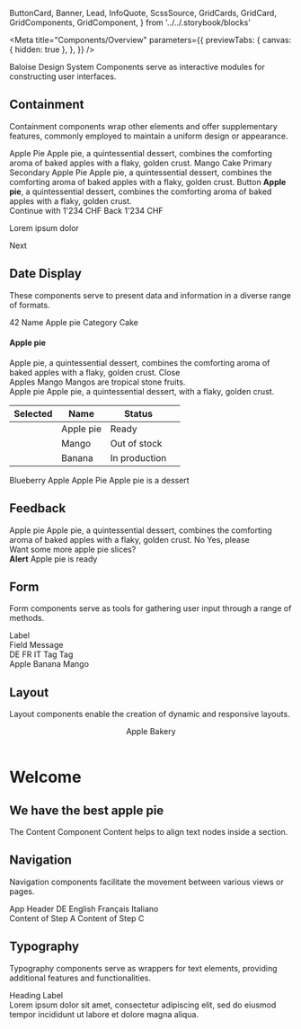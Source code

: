   ButtonCard,
  Banner,
  Lead,
  InfoQuote,
  ScssSource,
  GridCards,
  GridCard,
  GridComponents,
  GridComponent,
} from '../../.storybook/blocks'

<Meta
  title="Components/Overview"
  parameters={{
    previewTabs: {
      canvas: { hidden: true },
    },
  }}
/>

<Banner label="Components" color="red" puzzle />

<Lead>Baloise Design System Components serve as interactive modules for constructing user interfaces.</Lead>

## Containment

Containment components wrap other elements and offer supplementary features, commonly employed to maintain a
uniform design or appearance.

<GridComponents>
  <GridComponent
    scale="0.8"
    label="Accordion"
    pageTitle="Components/Containment/Accordion"
    description="Accordions put users in control of showing or hiding content."
  >
    <bal-accordion active>
      <bal-accordion-summary>
        <bal-stack class="bg-white px-x-small radius-top-normal">
          <bal-content>
            <bal-label>Apple Pie</bal-label>
          </bal-content>
          <bal-accordion-trigger></bal-accordion-trigger>
        </bal-stack>
      </bal-accordion-summary>
      <bal-accordion-details>
        <span class="block bg-white p-x-small radius-bottom-normal">
          Apple pie, a quintessential dessert, combines the comforting aroma of baked apples with a flaky, golden crust.
        </span>
      </bal-accordion-details>
    </bal-accordion>
    <bal-accordion class="mt-small">
      <bal-accordion-summary>
        <bal-stack class="bg-white px-x-small radius-normal">
          <bal-content>
            <bal-label>Mango Cake</bal-label>
          </bal-content>
          <bal-accordion-trigger></bal-accordion-trigger>
        </bal-stack>
      </bal-accordion-summary>
      <bal-accordion-details></bal-accordion-details>
    </bal-accordion>
  </GridComponent>
  <GridComponent
    scale="1"
    label="Button"
    pageTitle="Components/Containment/Button"
    description="Buttons provide a clickable element, which can be used in forms, or anywhere that needs simple, standard button functionality."
  >
    <bal-stack>
      <bal-button>Primary</bal-button>
      <bal-button color="secondary">Secondary</bal-button>
    </bal-stack>
  </GridComponent>
  <GridComponent
    scale="0.6"
    label="Card"
    pageTitle="Components/Containment/Card"
    description="Cards contain content and actions about a single subject and can be combined with other components."
  >
    <bal-card>
      <bal-card-content>
        <bal-stack layout="vertical" space="large">
          <bal-content>
            <bal-heading level="x-large">Apple Pie</bal-heading>
            <bal-text>
              Apple pie, a quintessential dessert, combines the comforting aroma of baked apples with a flaky, golden
              crust.
            </bal-text>
          </bal-content>
          <bal-button>Button</bal-button>
        </bal-stack>
      </bal-card-content>
    </bal-card>
  </GridComponent>
  <GridComponent
    scale="0.8"
    label="Notification"
    pageTitle="Components/Containment/Notification"
    description="Notification is used for alerts or to highlight certain content for the user."
  >
    <bal-notification color="danger">
      <strong>Apple pie</strong>, a quintessential dessert, combines the comforting aroma of baked apples with a flaky,
      golden crust.
    </bal-notification>
  </GridComponent>
  <GridComponent
    scale="0.8"
    label="Sheet"
    fullwidth
    fullheight
    pageTitle="Components/Containment/Sheet"
    description="Sheet component is used to show content over the whole page at the bottom. The element is sticky."
  >
    <div class="container">
      <div class="bg-red-2" style={{ minHeight: '200px', width: '100%' }}></div>
    </div>
    <bal-sheet>
      <bal-stack layout="vertical" space="small" class="hidden-tablet">
        <bal-button expanded>Continue with 1'234 CHF</bal-button>
        <bal-button expanded color="info">
          Back
        </bal-button>
      </bal-stack>
      <bal-stack class="hidden-mobile">
        <bal-heading level="p" visual-level="h4">
          1'234 CHF
        </bal-heading>
        <bal-content>
          <p class="text-blue-light text-small m-none flex-1">Lorem ipsum dolor</p>
        </bal-content>
        <bal-button-group>
          <bal-button>Next</bal-button>
        </bal-button-group>
      </bal-stack>
    </bal-sheet>
  </GridComponent>
</GridComponents>

## Date Display

These components serve to present data and information in a diverse range of formats.

<GridComponents>
  <GridComponent
    scale="2"
    label="Badge"
    pageTitle="Components/Data Display/Badge"
    description="Badge indicates a not visited or read action. It can only be used in combination with other components like BalButton, BalCard or BalTabs."
  >
    <bal-stack>
      <bal-badge>42</bal-badge>
      <bal-badge color="success" icon="check"></bal-badge>
    </bal-stack>
  </GridComponent>
  <GridComponent
    scale="0.5"
    label="Carousel"
    fullwidth
    pageTitle="Components/Data Display/Carousel"
    description="The carousel component combines all the slide use cases."
  >
    <bal-card>
      <bal-card-content>
        <bal-carousel controls="large" interface="product" items-per-view="auto" steps="2">
          <bal-carousel-item
            color="green"
            label="Car"
            src="/assets/images/brand-icons/car-green.svg"
          ></bal-carousel-item>
          <bal-carousel-item
            color="yellow"
            label="Home"
            src="/assets/images/brand-icons/ecosystem-home-tangerine.svg"
          ></bal-carousel-item>
          <bal-carousel-item
            color="purple"
            label="Holiday"
            src="/assets/images/brand-icons/holiday-palms-purple.svg"
          ></bal-carousel-item>
          <bal-carousel-item
            color="red"
            label="Insurances"
            src="/assets/images/brand-icons/insurances-red.svg"
          ></bal-carousel-item>
          <bal-carousel-item
            color="green"
            label="Car"
            src="/assets/images/brand-icons/car-green.svg"
          ></bal-carousel-item>
          <bal-carousel-item
            color="yellow"
            label="Home"
            src="/assets/images/brand-icons/ecosystem-home-tangerine.svg"
          ></bal-carousel-item>
          <bal-carousel-item
            color="purple"
            label="Holiday"
            src="/assets/images/brand-icons/holiday-palms-purple.svg"
          ></bal-carousel-item>
          <bal-carousel-item
            color="red"
            label="Insurances"
            src="/assets/images/brand-icons/insurances-red.svg"
          ></bal-carousel-item>
        </bal-carousel>
      </bal-card-content>
    </bal-card>
  </GridComponent>
  <GridComponent
    scale="0.8"
    label="Data"
    fullwidth
    pageTitle="Components/Data Display/Data"
    description="Data component display readonly form data."
  >
    <bal-card>
      <bal-card-content>
        <bal-data border>
          <bal-data-item>
            <bal-data-label>Name</bal-data-label>
            <bal-data-value>Apple pie</bal-data-value>
          </bal-data-item>
          <bal-data-item>
            <bal-data-label>Category</bal-data-label>
            <bal-data-value editable>Cake</bal-data-value>
          </bal-data-item>
        </bal-data>
      </bal-card-content>
    </bal-card>
  </GridComponent>
  <GridComponent
    scale="1"
    label="Hint"
    fullwidth
    fullheight
    pageTitle="Components/Data Display/Hint"
    description="Hint hides content with some additional description and shows it by clicking the icon. It can easily combined with the bal-data or bal-field component."
  >
    <div class="py-normal">
      <bal-icon name="info-circle" size="medium" style={{ position: 'absolute', top: '20%', left: '15%' }}></bal-icon>
      <div
        class="bg-grey radius-normal shadow-normal p-normal"
        style={{ scale: '0.5', position: 'absolute', top: '-10%' }}
      >
        <bal-stack layout="vertical">
          <h4 class="title text-large">Apple pie</h4>
          <span>
            Apple pie, a quintessential dessert, combines the comforting aroma of baked apples with a flaky, golden
            crust.
          </span>
          <bal-button color="info">Close</bal-button>
        </bal-stack>
      </div>
    </div>
  </GridComponent>
  <GridComponent
    scale="0.8"
    label="Icon"
    fullwidth
    pageTitle="Components/Data Display/Icon"
    description="Icons are used to represent ideas, objects or actions."
  >
    <bal-stack align="center">
      <bal-icon name="edit" size="small"></bal-icon>
      <bal-icon name="edit"></bal-icon>
      <bal-icon name="edit" size="medium"></bal-icon>
      <bal-icon name="edit" size="large"></bal-icon>
      <bal-icon name="edit" size="x-large"></bal-icon>
      <bal-icon name="edit" size="xx-large"></bal-icon>
    </bal-stack>
  </GridComponent>
  <GridComponent
    scale="0.8"
    label="List"
    fullwidth
    pageTitle="Components/Data Display/List"
    description="List present content in a way that makes it easy to identify a specific item in a collection."
  >
    <bal-card>
      <bal-card-content>
        <bal-list border background="color">
          <bal-list-item clickable href="www.baloise.com" target="_blank">
            <bal-list-item-content>
              <bal-list-item-title>Apples</bal-list-item-title>
            </bal-list-item-content>
            <bal-list-item-icon right>
              <bal-icon name="nav-go-right" size="x-small"></bal-icon>
            </bal-list-item-icon>
          </bal-list-item>
          <bal-list-item clickable href="www.baloise.com" target="_blank">
            <bal-list-item-content>
              <bal-list-item-title>Mango</bal-list-item-title>
              <bal-list-item-subtitle>Mangos are tropical stone fruits.</bal-list-item-subtitle>
            </bal-list-item-content>
            <bal-list-item-icon right>
              <bal-icon name="link" size="x-small"></bal-icon>
            </bal-list-item-icon>
          </bal-list-item>
        </bal-list>
      </bal-card-content>
    </bal-card>
  </GridComponent>
  <GridComponent
    scale="0.5"
    label="Popup"
    fullheight
    fullwidth
    center
    pageTitle="Components/Data Display/Popup"
    description="Tag highlights a label for quick recognition."
  >
    <div class="flex justify-content-center align-items-center">
      <bal-button bal-popup="my-popup" color="secondary">
        Apple pie
      </bal-button>
      <bal-popup id="my-popup" label="Apple pie" offset="16" demo>
        Apple pie, a quintessential dessert, with a flaky, golden crust.
      </bal-popup>
    </div>
  </GridComponent>
  <GridComponent
    scale="0.6"
    label="Table"
    fullwidth
    pageTitle="Components/Data Display/Table"
    description="A table is used to organize and present data, in a structured and accessible format for easy reference."
  >
    <bal-card>
      <bal-card-content>
        <table class="table w-full is-striped p-none">
          <thead>
            <tr>
              <th>Selected</th>
              <th>Name</th>
              <th>Status</th>
              <th></th>
            </tr>
          </thead>
          <tbody>
            <tr>
              <td>
                <bal-checkbox id="checkbox1"></bal-checkbox>
              </td>
              <td>Apple pie</td>
              <td>
                <bal-tag color="green">Ready</bal-tag>
              </td>
              <td class="has-buttons">
                <bal-button color="info" size="small" icon="edit" square outlined></bal-button>
                <bal-button color="info" size="small" icon="trash" square outlined></bal-button>
              </td>
            </tr>
            <tr>
              <td>
                <bal-checkbox id="checkbox2"></bal-checkbox>
              </td>
              <td>Mango</td>
              <td>
                <bal-tag size="" color="red">
                  Out of stock
                </bal-tag>
              </td>
              <td class="has-buttons">
                <bal-button color="info" size="small" icon="edit" square outlined></bal-button>
                <bal-button color="info" size="small" icon="trash" square outlined></bal-button>
              </td>
            </tr>
            <tr>
              <td>
                <bal-checkbox id="checkbox3"></bal-checkbox>
              </td>
              <td>Banana</td>
              <td>
                <bal-tag size="" color="yellow">
                  In production
                </bal-tag>
              </td>
              <td class="has-buttons">
                <bal-button color="info" size="small" icon="edit" square outlined></bal-button>
                <bal-button color="info" size="small" icon="trash" square outlined></bal-button>
              </td>
            </tr>
          </tbody>
        </table>
      </bal-card-content>
    </bal-card>
  </GridComponent>
  <GridComponent
    scale="1.2"
    label="Tag"
    pageTitle="Components/Data Display/Tag"
    description="Tag highlights a label for quick recognition."
  >
    <bal-stack>
      <bal-tag color="primary">Blueberry</bal-tag>
      <bal-tag closable color="red">
        Apple
      </bal-tag>
    </bal-stack>
  </GridComponent>
  <GridComponent
    scale="1"
    label="Tooltip"
    fullheight
    fullwidth
    center
    pageTitle="Components/Data Display/Tooltip"
    description="Tag highlights a label for quick recognition."
  >
    <bal-button color="secondary" id="basic-tooltip">
      Apple Pie
    </bal-button>
    <bal-tooltip reference="basic-tooltip" demo>
      Apple pie is a dessert
    </bal-tooltip>
  </GridComponent>
</GridComponents>

## Feedback

<GridComponents>
  <GridComponent
    scale="0.5"
    label="Modal"
    fullwidth
    fullheight
    fullscreen
    pageTitle="Components/Feedback/Modal"
    description="Checkboxes allow users to select one or more items from a set. Checkboxes can turn one or more option(s) on or off."
  >
    <bal-modal demo>
      <bal-modal-header>Apple pie</bal-modal-header>
      <bal-modal-body>
        <span class="block">
          Apple pie, a quintessential dessert, combines the comforting aroma of baked apples with a flaky, golden crust.
        </span>
        <bal-button-group position="right" reverse>
          <bal-button color="text">No</bal-button>
          <bal-button color="primary">Yes, please</bal-button>
        </bal-button-group>
      </bal-modal-body>
    </bal-modal>
  </GridComponent>
  <GridComponent
    scale="5"
    fullwidth
    fullscreen
    label="Progessbar"
    pageTitle="Components/Feedback/Progessbar"
    description="Checkboxes allow users to select one or more items from a set. Checkboxes can turn one or more option(s) on or off."
  >
    <bal-progress-bar background="grey" value="50"></bal-progress-bar>
  </GridComponent>
  <GridComponent
    scale="0.5"
    label="Snackbar"
    fullwidth
    fullheight
    pageTitle="Components/Feedback/Snackbar"
    description="Checkboxes allow users to select one or more items from a set. Checkboxes can turn one or more option(s) on or off."
  >
    <div style={{ position: 'absolute', bottom: '1rem', right: '0' }}>
      <bal-snackbar subject="Apple Pie" action="Yes, please">
        Want some more apple pie slices?
      </bal-snackbar>
    </div>
  </GridComponent>
  <GridComponent
    scale="1.5"
    label="Spinner"
    pageTitle="Components/Feedback/Spinner"
    description="Checkboxes allow users to select one or more items from a set. Checkboxes can turn one or more option(s) on or off."
  >
    <bal-spinner></bal-spinner>
  </GridComponent>
  <GridComponent
    scale="0.5"
    label="Toast"
    pageTitle="Components/Feedback/Toast"
    description="Checkboxes allow users to select one or more items from a set. Checkboxes can turn one or more option(s) on or off."
  >
    <div style={{ marginTop: '-180px' }}>
      <bal-toast>
        <strong>Alert</strong> Apple pie is ready
      </bal-toast>
    </div>
  </GridComponent>
</GridComponents>

## Form

Form components serve as tools for gathering user input through a range of methods.

<GridComponents>
  <GridComponent
    scale="1"
    label="Checkbox"
    pageTitle="Components/Form/Checkbox"
    description="Checkboxes allow users to select one or more items from a set. Checkboxes can turn one or more option(s) on or off."
  >
    <div class="text-align-center">
      <bal-checkbox-group vertical style={{ width: '120px' }}>
        <bal-checkbox label="Apple" />
        <bal-checkbox label="Mango" checked />
      </bal-checkbox-group>
    </div>
  </GridComponent>
  <GridComponent
    scale="1"
    label="Date"
    pageTitle="Components/Form/Date"
    description="Date Component is a datepicker designed to simplify the process of date selection."
  >
    <div class="text-align-center">
      <bal-date value="2023-10-21"></bal-date>
    </div>
  </GridComponent>
  <GridComponent
    scale="1"
    label="Field"
    pageTitle="Components/Form/Field"
    description="Field wraps a form field like input. It provides a clear style structure of each control."
  >
    <bal-field>
      <bal-field-label required>Label</bal-field-label>
      <bal-field-control>
        <div class="bg-red-2 radius-normal" style={{ width: '200px', height: '48px' }}></div>
      </bal-field-control>
      <bal-field-message color="hint">Field Message</bal-field-message>
    </bal-field>
  </GridComponent>
  <GridComponent
    scale="1"
    label="File Upload"
    pageTitle="Components/Form/File Upload"
    description="File Upload is all in one component. It supports drag&drop and the normal file upload dialog of the browser."
  >
    <bal-file-upload label="Choose or drop a file..."></bal-file-upload>
  </GridComponent>
  <GridComponent
    scale="0.5"
    fullheight
    fullwidth
    label="Form"
    pageTitle="Components/Form/Form"
    description="The form component wraps the form section. It helps to scroll to the first invalid field after a failed submit."
  >
    <div class="bg-red-2 radius-large mb-small mt-xx-large" style={{ width: '30%', height: '16px' }}></div>
    <div class="bg-red-2 radius-normal mb-medium" style={{ width: '100%', height: '48px' }}></div>
    <div class="bg-red-2 radius-large mb-small mt-large" style={{ width: '30%', height: '16px' }}></div>
    <div class="bg-red-2 radius-normal mb-large" style={{ width: '100%', height: '48px' }}></div>
    <div class="bg-red-2 radius-normal p-normal" style={{ width: '20%', height: '48px' }}></div>
  </GridComponent>
  <GridComponent
    scale="0.5"
    fullheight
    fullwidth
    center
    label="Form Grid"
    pageTitle="Components/Form/Form Grid"
    description="Form Grid components help to structure form controls in a simple grid. On mobile all controls have the the full width."
  >
    <bal-form-grid>
      <bal-form-col>
        <div class="bg-red-2 radius-normal mb-small" style={{ width: '100%', height: '48px' }}></div>
      </bal-form-col>
      <bal-form-col size="half">
        <div class="bg-red-2 radius-normal mb-small" style={{ width: '100%', height: '48px' }}></div>
      </bal-form-col>
      <bal-form-col size="half">
        <div class="bg-red-2 radius-normalmb-small" style={{ width: '100%', height: '48px' }}></div>
      </bal-form-col>
      <bal-form-col size="one-third">
        <div class="bg-red-2 radius-normalmb-small" style={{ width: '100%', height: '48px' }}></div>
      </bal-form-col>
      <bal-form-col size="one-third">
        <div class="bg-red-2 radius-normalmb-small" style={{ width: '100%', height: '48px' }}></div>
      </bal-form-col>
      <bal-form-col size="one-third">
        <div class="bg-red-2 radius-normal mb-small" style={{ width: '100%', height: '48px' }}></div>
      </bal-form-col>
      <bal-form-col size="one-quarter">
        <div class="bg-red-2 radius-normalmb-small" style={{ width: '100%', height: '48px' }}></div>
      </bal-form-col>
      <bal-form-col size="one-quarter">
        <div class="bg-red-2 radius-normalmb-small" style={{ width: '100%', height: '48px' }}></div>
      </bal-form-col>
      <bal-form-col size="one-quarter">
        <div class="bg-red-2 radius-normal mb-small" style={{ width: '100%', height: '48px' }}></div>
      </bal-form-col>
      <bal-form-col size="one-quarter">
        <div class="bg-red-2 radius-normal mb-small" style={{ width: '100%', height: '48px' }}></div>
      </bal-form-col>
    </bal-form-grid>
  </GridComponent>
  <GridComponent
    scale="1"
    label="Input"
    pageTitle="Components/Form/Input"
    description="Input component is a wrapper to the HTML input element."
  >
    <bal-input placeholder="Placeholder" type="text"></bal-input>
  </GridComponent>
  <GridComponent
    scale="1"
    label="Input Group"
    pageTitle="Components/Form/Input Group"
    description="Input Group can combine various components to one field control."
  >
    <bal-stack layout="vertical">
      <bal-input-group class="mb-normal">
        <bal-icon name="call"></bal-icon>
        <bal-select style={{ maxWidth: '106px' }} value="DE">
          <bal-select-option label="DE" value="DE">
            DE
          </bal-select-option>
          <bal-select-option label="FR" value="FR">
            FR
          </bal-select-option>
          <bal-select-option label="IT" value="IT">
            IT
          </bal-select-option>
        </bal-select>
        <bal-input placeholder="79 123 45 67"></bal-input>
      </bal-input-group>
      <bal-input-group class="mb-normal">
        <bal-tag size="small" closable>
          Tag
        </bal-tag>
        <bal-tag size="small" closable>
          Tag
        </bal-tag>
        <bal-input placeholder="Enter text here"></bal-input>
        <bal-icon name="date"></bal-icon>
      </bal-input-group>
    </bal-stack>
  </GridComponent>
  <GridComponent
    scale="1"
    label="Input Slider"
    pageTitle="Components/Form/Input Slider"
    description="Input Slider component lets users select from a range of values by moving the slider thumb."
  >
    <bal-input-slider has-ticks max="100" min="0" step="20" value="20"></bal-input-slider>
  </GridComponent>
  <GridComponent
    scale="1"
    label="Input Stepper"
    pageTitle="Components/Form/Input Stepper"
    description="Input Stepper can be used to ask the user an amount of limited amounts like the amount of children."
  >
    <bal-input-stepper></bal-input-stepper>
  </GridComponent>
  <GridComponent
    scale="1"
    label="Number Input"
    pageTitle="Components/Form/Number Input"
    description="Number Input only allows to enter valid numbers."
  >
    <bal-number-input decimal="2" suffix="CHF" value="1234.45"></bal-number-input>
  </GridComponent>
  <GridComponent
    scale="1"
    label="Radio"
    pageTitle="Components/Form/Radio"
    description="Checkboxes allow users to select one or more items from a set. Checkboxes can turn one or more option(s) on or off."
  >
    <div class="text-align-center">
      <bal-radio-group vertical style={{ width: '120px' }} value="2">
        <bal-radio label="Apple" value="1" />
        <bal-radio label="Mango" value="2" />
      </bal-radio-group>
    </div>
  </GridComponent>
  <GridComponent
    scale="1"
    label="Select"
    pageTitle="Components/Form/Select"
    description="Select allows the user to choose one or multiple option from a list."
  >
    <bal-select value="Apple">
      <bal-select-option value="Apple" label="Apple">
        Apple
      </bal-select-option>
      <bal-select-option value="Banana" label="Banana">
        Banana
      </bal-select-option>
      <bal-select-option value="Mango" label="Mango">
        Mango
      </bal-select-option>
    </bal-select>
  </GridComponent>
  <GridComponent
    scale="1"
    label="Textarea"
    pageTitle="Components/Form/Textarea"
    description="Textarea allows a user to write and edit large texts."
  >
    <bal-textarea placeholder="Enter a comment" style={{ width: '227px' }}></bal-textarea>
  </GridComponent>
  <GridComponent
    scale="1"
    label="Time Input"
    pageTitle="Components/Form/Time Input"
    description="Time Input allows to enter valid numbers for their specific index. The time value will be formatted accordingly."
  >
    <bal-time-input style={{ width: '227px' }}></bal-time-input>
  </GridComponent>
</GridComponents>

## Layout

Layout components enable the creation of dynamic and responsive layouts.

<GridComponents>
  <GridComponent
    scale="0.5"
    label="App"
    fullwidth
    fullheight
    fullscreen
    pageTitle="Components/Layout/App"
    description="App is a container element for an Baloise Design System application."
  >
    <bal-app
      class="bg-white h-full radius-normal flex flex-direction-column"
      style={{ minHeight: '336px', margin: '32px', overflow: 'hidden' }}
    >
      <header>
        <bal-navbar>
          <bal-navbar-brand>Apple Bakery</bal-navbar-brand>
        </bal-navbar>
      </header>
      <main class="flex-1">
        <div class="container my-large">
          <h1 class="title text-xx-large">Welcome</h1>
          <h2 class="subtitle text-xx-large">We have the best apple pie</h2>
        </div>
      </main>
      <div class="bg-primary" style={{ height: '3rem', width: '100%' }}></div>
    </bal-app>
  </GridComponent>
  <GridComponent
    scale="1"
    label="Content"
    fullwidth
    pageTitle="Components/Layout/Content"
    description="Content helps to align text nodes inside a section."
  >
    <bal-content>
      <bal-label>The Content Component</bal-label>
      <bal-text>Content helps to align text nodes inside a section.</bal-text>
    </bal-content>
  </GridComponent>
  <GridComponent
    scale="4"
    label="Divider"
    fullwidth
    pageTitle="Components/Layout/Divider"
    description="A divider is a slender line that serves to group content within stacks and layouts."
  >
    <bal-divider color="primary"></bal-divider>
  </GridComponent>
  <GridComponent
    scale="0.5"
    label="Footer"
    fullwidth
    pageTitle="Components/Layout/Footer"
    description="Footer for the Baloise Applications. The footer runs pure in blue or with a decorated track line below."
  >
    <bal-footer></bal-footer>
  </GridComponent>
  <GridComponent
    scale="1.2"
    label="Logo"
    pageTitle="Components/Layout/Logo"
    description="All the Logos of the Baloise Group are legally protected brands and may not be altered in any way."
  >
    <bal-logo size="large"></bal-logo>
  </GridComponent>
  <GridComponent
    scale="0.8"
    label="Shape"
    pageTitle="Components/Layout/Shape"
    description="Baloise Shape with variable color, size and rotation."
  >
    <bal-shape color="red" rotation="0" variation="1"></bal-shape>
  </GridComponent>
  <GridComponent
    scale="0.8"
    label="Stack"
    fullwidth
    pageTitle="Components/Layout/Stack"
    description="The Stack element is responsible for arranging its direct descendants in a vertical or horizontal direction, while also allowing for the inclusion of optional spacing between each child."
  >
    <bal-stack>
      <div class="bg-red-2" style={{ height: '4rem', width: '100%' }}></div>
      <div class="bg-red-2" style={{ height: '4rem', width: '100%' }}></div>
      <div class="bg-red-2" style={{ height: '4rem', width: '100%' }}></div>
    </bal-stack>
  </GridComponent>
</GridComponents>

## Navigation

Navigation components facilitate the movement between various views or pages.

<GridComponents>
  <GridComponent
    scale="1"
    label="Close"
    fullwidth
    pageTitle="Components/Navigation/Close"
    description="Close is used as a close button for modals, toast and other components."
  >
    <div class="bg-red-2 radius-normal p-normal" style={{ marginLeft: '10%', width: '80%', height: '120px' }}>
      <bal-stack style={{ height: '24px' }}>
        <div class="bg-red-1 radius-large" style={{ width: '100%', height: '16px' }}></div>
        <bal-close></bal-close>
      </bal-stack>
      <div class="bg-red-1 radius-large mt-normal" style={{ width: '80%', height: '10px' }}></div>
      <div class="bg-red-1 radius-large mt-x-small" style={{ width: '90%', height: '10px' }}></div>
      <div class="bg-red-1 radius-large mt-x-small" style={{ width: '60%', height: '10px' }}></div>
    </div>
  </GridComponent>
  <GridComponent
    scale="1"
    label="Nav"
    fullheight
    fullwidth
    pageTitle="Components/Navigation/Nav"
    description="Navigation component serves as a central hub for seamless user navigation within the applications."
  >
    <div class="bg-primary mt-small" style={{ width: '100%', height: '24px' }}></div>
    <div class="bg-white radius-large mt-small p-x-small" style={{ marginLeft: '10%', width: '80%', height: '40px' }}>
      <bal-stack>
        <bal-logo style={{ scale: '0.5', marginLeft: '-24px' }}></bal-logo>
        <div class="bg-grey-3 radius-large" style={{ width: '32px', height: '8px' }}></div>
        <div class="bg-grey-3 radius-large" style={{ width: '32px', height: '8px' }}></div>
        <div class="bg-grey-3 radius-large" style={{ width: '32px', height: '8px' }}></div>
        <div class="bg-grey-3 radius-large" style={{ width: '32px', height: '8px' }}></div>
      </bal-stack>
    </div>
  </GridComponent>
  <GridComponent
    scale="0.5"
    label="Navbar"
    fullheight
    fullwidth
    fullscreen
    pageTitle="Components/Navigation/Navbar"
    description="A responsive horizontal Navbar that can support logos, buttons, and dropdowns."
  >
    <bal-navbar interface="app">
      <bal-navbar-brand href="/" target="_blank">
        App Header
      </bal-navbar-brand>
      <bal-navbar-menu>
        <bal-navbar-menu-start>
          <bal-tabs interface="navbar" v-model="myActiveTab">
            <bal-tab-item value="tab-a" label="Tab A"></bal-tab-item>
            <bal-tab-item value="tab-b" label="Tab B"></bal-tab-item>
            <bal-tab-item value="tab-c" label="Tab C"></bal-tab-item>
          </bal-tabs>
        </bal-navbar-menu-start>
        <bal-navbar-menu-end>
          <bal-button-group>
            <bal-popover v-model="isActive">
              <bal-button bal-popover-trigger color="light" inverted icon="web">
                DE
              </bal-button>
              <bal-popover-content>
                <bal-list border>
                  <bal-list-item clickable>
                    <bal-list-item-content>
                      <bal-list-item-title>English</bal-list-item-title>
                    </bal-list-item-content>
                  </bal-list-item>
                  <bal-list-item clickable>
                    <bal-list-item-content>
                      <bal-list-item-title>Français</bal-list-item-title>
                    </bal-list-item-content>
                  </bal-list-item>
                  <bal-list-item clickable>
                    <bal-list-item-content>
                      <bal-list-item-title>Italiano</bal-list-item-title>
                    </bal-list-item-content>
                  </bal-list-item>
                </bal-list>
              </bal-popover-content>
            </bal-popover>
            <bal-button square color="light" inverted icon="call"></bal-button>
          </bal-button-group>
        </bal-navbar-menu-end>
      </bal-navbar-menu>
    </bal-navbar>
    <div class="container mt-normal" style={{ height: '280px' }}>
      <div class="h-full bg-red-2 radius-normal"></div>
    </div>
  </GridComponent>
  <GridComponent
    scale="0.8"
    label="Pagination"
    fullwidth
    pageTitle="Components/Navigation/Pagination"
    description="Pagination allows you to divide large amounts of content into smaller chunks across multiple pages."
  >
    <bal-pagination page-range="1" total-pages="20" value="2"></bal-pagination>
  </GridComponent>
  <GridComponent
    scale="0.8"
    label="Steps"
    fullwidth
    pageTitle="Components/Navigation/Steps"
    description="Steps are used to structure the information in sub section on the same page."
  >
    <bal-steps value="tab-c">
      <bal-step-item value="step-a" label="Done" done>
        Content of Step A
      </bal-step-item>
      <bal-step-item value="step-b" label="Failed" failed></bal-step-item>
      <bal-step-item value="step-c" label="Active">
        Content of Step C
      </bal-step-item>
    </bal-steps>
  </GridComponent>
  <GridComponent
    scale="1"
    label="Tabs"
    pageTitle="Components/Navigation/Tabs"
    description="Tabs are used to structure the information in sub section on the same page."
  >
    <bal-tabs border value="tab-b">
      <bal-tab-item value="tab-a" label="Apple Pie"></bal-tab-item>
      <bal-tab-item value="tab-b" label="Mango"></bal-tab-item>
      <bal-tab-item value="tab-c" label="Blueberry"></bal-tab-item>
    </bal-tabs>
  </GridComponent>
</GridComponents>

## Typography

Typography components serve as wrappers for text elements, providing additional features and functionalities.

<GridComponents>
  <GridComponent
    scale="1"
    label="Heading"
    pageTitle="Components/Typography/Heading"
    description="Heading provides some additional helpers."
  >
    <bal-heading level="h1" space="bottom">
      Heading
    </bal-heading>
  </GridComponent>
  <GridComponent
    scale="1"
    label="Label"
    pageTitle="Components/Typography/Label"
    description="The label component represents a caption for a form control component."
  >
    <bal-label>Label</bal-label>
    <div class="bg-red-2 radius-normal" style={{ height: '48px', width: '200px' }}></div>
  </GridComponent>
  <GridComponent
    scale="1"
    label="Text"
    pageTitle="Components/Typography/Text"
    description="Text provides some additional helpers."
  >
    <bal-text>
      Lorem ipsum dolor sit amet, consectetur adipiscing elit, sed do eiusmod tempor incididunt ut labore et dolore
      magna aliqua.
    </bal-text>
  </GridComponent>
</GridComponents>
